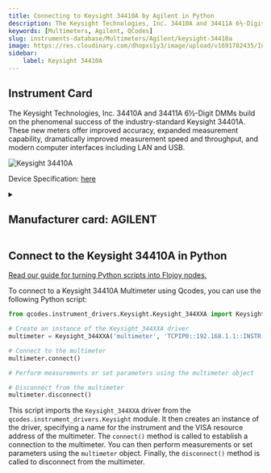 ```yaml
---
title: Connecting to Keysight 34410A by Agilent in Python
description: The Keysight Technologies, Inc. 34410A and 34411A 6½-Digit DMMs build on the phenomenal success of the industry-standard Keysight 34401A. These new meters offer improved accuracy, expanded measurement capability, dramatically improved measurement speed and throughput, and modern computer interfaces including LAN and USB.
keywords: [Multimeters, Agilent, QCodes] 
slug: instruments-database/Multimeters/Agilent/keysight-34410a 
image: https://res.cloudinary.com/dhopxs1y3/image/upload/v1691782435/Instruments/Multimeters/Keysight-34410A/Keysight-34410A.png
sidebar:
    label: Keysight 34410A 
---
```



## Instrument Card

The Keysight Technologies, Inc. 34410A and 34411A 6½-Digit DMMs build on the phenomenal success of the industry-standard Keysight 34401A. These new meters offer improved accuracy, expanded measurement capability, dramatically improved measurement speed and throughput, and modern computer interfaces including LAN and USB.

![Keysight 34410A](https://res.cloudinary.com/dhopxs1y3/image/upload/v1691782435/Instruments/Multimeters/Keysight-34410A/Keysight-34410A.png)

Device Specification: [here](https://www.keysight.com/us/en/assets/7018-01326/data-sheets/5989-3738.pdf)

<details style={{ marginTop: "15px"}}>
<summary><h2 style={{display:'inline'}}>Manufacturer card: AGILENT</h2></summary>

![AGILENT](https://res.cloudinary.com/dhopxs1y3/image/upload/v1692126006/Instruments/Vendor%20Logos/Agilent.png)

Keysight Technologies, or Keysight, is an American company that manufactures electronics test and measurement equipment and software

- Headquarters: USA
- Yearly Revenue (millions, USD): 5420
- Vendor Website: [here](https://www.keysight.com/us/en/home.html)

</details>


<FeaturedInstrumentVideo category="MULTIMETERS" />

## Connect to the Keysight 34410A in Python

[Read our guide for turning Python scripts into Flojoy nodes.](https://docs.flojoy.ai/contribution/blocks/custom-flojoy-block/)



<Tabs>
<TabItem value="Flojoy" label="Flojoy" className="flojoy-instrument-tabs">

<SectionsCard category="MULTIMETERS" manufacturer="Agilent"></SectionsCard>

</TabItem>
<TabItem value="QCodes" label="QCodes">

To connect to a Keysight 34410A Multimeter using Qcodes, you can use the following Python script:

```python
from qcodes.instrument_drivers.Keysight.Keysight_344XXA import Keysight_344XXA

# Create an instance of the Keysight_344XXA driver
multimeter = Keysight_344XXA('multimeter', 'TCPIP0::192.168.1.1::INSTR')

# Connect to the multimeter
multimeter.connect()

# Perform measurements or set parameters using the multimeter object

# Disconnect from the multimeter
multimeter.disconnect()
```

This script imports the `Keysight_344XXA` driver from the `qcodes.instrument_drivers.Keysight` module. It then creates an instance of the driver, specifying a name for the instrument and the VISA resource address of the multimeter. The `connect()` method is called to establish a connection to the multimeter. You can then perform measurements or set parameters using the `multimeter` object. Finally, the `disconnect()` method is called to disconnect from the multimeter.

</TabItem>
</Tabs>